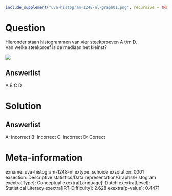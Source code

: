 ```r
include_supplement("uva-histogram-1248-nl-graph01.png", recursive = TRUE)
```

Question
========

Hieronder staan histogrammen van vier steekproeven A t/m D.\
Van welke steekproef is de mediaan het kleinst?

![](uva-histogram-1248-nl-graph01.png)

Answerlist
----------

A
B
C
D

Solution
========

Answerlist
----------

A: Incorrect
B: Incorrect
C: Incorrect
D: Correct

Meta-information
================
exname: uva-histogram-1248-nl
extype: schoice
exsolution: 0001
exsection: Descriptive statistics/Data representation/Graphs/Histogram
exextra[Type]: Conceptual
exextra[Language]: Dutch
exextra[Level]: Statistical Literacy
exextra[IRT-Difficulty]: 2.628
exextra[p-value]: 0.4471
